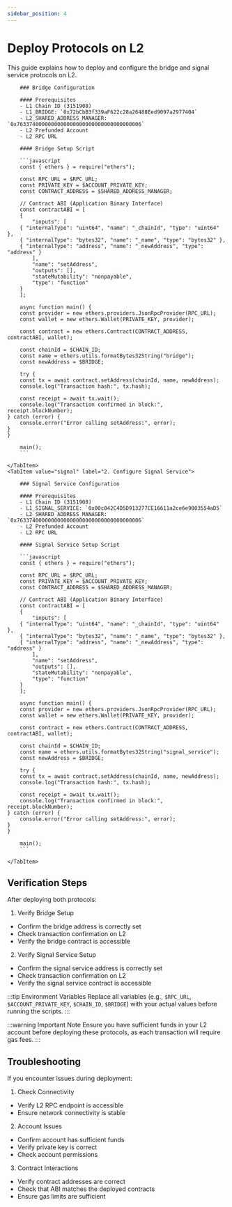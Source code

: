 ```yaml
---
sidebar_position: 4
---
```



# Deploy Protocols on L2

This guide explains how to deploy and configure the bridge and signal service protocols on L2.

<Tabs>
    <TabItem value="bridge" label="1. Configure Bridge" default>

        ### Bridge Configuration

        #### Prerequisites
        - L1 Chain ID (3151908)
        - L1_BRIDGE: `0x72bCbB3f339aF622c28a26488Eed9097a2977404`
        - L2_SHARED_ADDRESS_MANAGER: `0x7633740000000000000000000000000000000006`
        - L2 Prefunded Account
        - L2 RPC URL

        #### Bridge Setup Script

        ```javascript
        const { ethers } = require("ethers");

        const RPC_URL = $RPC_URL;
        const PRIVATE_KEY = $ACCOUNT_PRIVATE_KEY;
        const CONTRACT_ADDRESS = $SHARED_ADDRESS_MANAGER;

        // Contract ABI (Application Binary Interface)
        const contractABI = [
        {
            "inputs": [
        { "internalType": "uint64", "name": "_chainId", "type": "uint64" },
        { "internalType": "bytes32", "name": "_name", "type": "bytes32" },
        { "internalType": "address", "name": "_newAddress", "type": "address" }
            ],
            "name": "setAddress",
            "outputs": [],
            "stateMutability": "nonpayable",
            "type": "function"
        }
        ];

        async function main() {
        const provider = new ethers.providers.JsonRpcProvider(RPC_URL);
        const wallet = new ethers.Wallet(PRIVATE_KEY, provider);

        const contract = new ethers.Contract(CONTRACT_ADDRESS, contractABI, wallet);

        const chainId = $CHAIN_ID;
        const name = ethers.utils.formatBytes32String("bridge");
        const newAddress = $BRIDGE;

        try {
        const tx = await contract.setAddress(chainId, name, newAddress);
        console.log("Transaction hash:", tx.hash);

        const receipt = await tx.wait();
        console.log("Transaction confirmed in block:", receipt.blockNumber);
    } catch (error) {
        console.error("Error calling setAddress:", error);
    }
    }

        main();
        ```

    </TabItem>
    <TabItem value="signal" label="2. Configure Signal Service">

        ### Signal Service Configuration

        #### Prerequisites
        - L1 Chain ID (3151908)
        - L1_SIGNAL_SERVICE: `0x00c042C4D5D913277CE16611a2ce6e9003554aD5`
        - L2_SHARED_ADDRESS_MANAGER: `0x7633740000000000000000000000000000000006`
        - L2 Prefunded Account
        - L2 RPC URL

        #### Signal Service Setup Script

        ```javascript
        const { ethers } = require("ethers");

        const RPC_URL = $RPC_URL;
        const PRIVATE_KEY = $ACCOUNT_PRIVATE_KEY;
        const CONTRACT_ADDRESS = $SHARED_ADDRESS_MANAGER;

        // Contract ABI (Application Binary Interface)
        const contractABI = [
        {
            "inputs": [
        { "internalType": "uint64", "name": "_chainId", "type": "uint64" },
        { "internalType": "bytes32", "name": "_name", "type": "bytes32" },
        { "internalType": "address", "name": "_newAddress", "type": "address" }
            ],
            "name": "setAddress",
            "outputs": [],
            "stateMutability": "nonpayable",
            "type": "function"
        }
        ];

        async function main() {
        const provider = new ethers.providers.JsonRpcProvider(RPC_URL);
        const wallet = new ethers.Wallet(PRIVATE_KEY, provider);

        const contract = new ethers.Contract(CONTRACT_ADDRESS, contractABI, wallet);

        const chainId = $CHAIN_ID;
        const name = ethers.utils.formatBytes32String("signal_service");
        const newAddress = $BRIDGE;

        try {
        const tx = await contract.setAddress(chainId, name, newAddress);
        console.log("Transaction hash:", tx.hash);

        const receipt = await tx.wait();
        console.log("Transaction confirmed in block:", receipt.blockNumber);
    } catch (error) {
        console.error("Error calling setAddress:", error);
    }
    }

        main();
        ```

    </TabItem>

</Tabs>

## Verification Steps

After deploying both protocols:

1. Verify Bridge Setup

- Confirm the bridge address is correctly set
- Check transaction confirmation on L2
- Verify the bridge contract is accessible

2. Verify Signal Service Setup

- Confirm the signal service address is correctly set
- Check transaction confirmation on L2
- Verify the signal service contract is accessible

:::tip Environment Variables
Replace all variables (e.g., `$RPC_URL`, `$ACCOUNT_PRIVATE_KEY`, `$CHAIN_ID`, `$BRIDGE`) with your actual values before running the scripts.
:::

:::warning Important Note
Ensure you have sufficient funds in your L2 account before deploying these protocols, as each transaction will require gas fees.
:::

## Troubleshooting

If you encounter issues during deployment:

1. Check Connectivity

- Verify L2 RPC endpoint is accessible
- Ensure network connectivity is stable

2. Account Issues

- Confirm account has sufficient funds
- Verify private key is correct
- Check account permissions

3. Contract Interactions

- Verify contract addresses are correct
- Check that ABI matches the deployed contracts
- Ensure gas limits are sufficient
